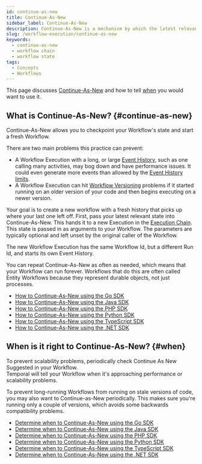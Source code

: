 ```yaml
---
id: continue-as-new
title: Continue-As-New
sidebar_label: Continue-As-New
description: Continue-As-New is a mechanism by which the latest relevant state is passed to a new Workflow Execution, with a fresh Event History.
slug: /workflow-execution/continue-as-new
keywords:
  - continue-as-new
  - workflow chain
  - workflow state
tags:
  - Concepts
  - Workflows
---
```


This page discusses [Continue-As-New](#continue-as-new) and how to tell [when](#when) you would want to use it.

## What is Continue-As-New? {#continue-as-new}

Continue-As-New allows you to checkpoint your Workflow's state and start a fresh Workflow.

There are two main problems this practice can prevent:

- A Workflow Execution with a long, or large [Event History](/workflow-execution/event#event-history), such as one calling many activities, may bog down and have performance issues.
  It could even generate more events than allowed by the [Event History limits](/workflow-execution/event#event-history-limits).
- A Workflow Execution can hit [Workflow Versioning](/workflow-definition#workflow-versioning) problems if it started running on an older version of your code and then begins executing on a newer version.

Your goal is to create a new workflow with a fresh history that picks up where your last one left off.
First, pass your latest relevant state into Continue-As-New.
This hands it to a new Execution in the [Execution Chain](/workflow-execution#workflow-execution-chain).
This state is passed in as arguments to your Workflow.
The parameters are typically optional and left unset by the original caller of the Workflow.

The new Workflow Execution has the same Workflow Id, but a different Run Id, and starts its own Event History.

You can repeat Continue-As-New as often as needed, which means that your Workflow can run forever.
Workflows that do this are often called Entity Workflows because they represent durable objects, not just processes.

- [How to Continue-As-New using the Go SDK](/develop/go/continue-as-new#how)
- [How to Continue-As-New using the Java SDK](/develop/java/continue-as-new#how)
- [How to Continue-As-New using the PHP SDK](/develop/php/continue-as-new#how)
- [How to Continue-As-New using the Python SDK](/develop/python/continue-as-new#how)
- [How to Continue-As-New using the TypeScript SDK](/develop/typescript/continue-as-new#how)
- [How to Continue-As-New using the .NET SDK](/develop/dotnet/continue-as-new#how)

## When is it right to Continue-As-New? {#when}

To prevent scalability problems, periodically check Continue As New Suggested in your Workflow.\
Temporal will tell your Workflow when it's approaching performance or scalability problems.

To prevent long-running Workflows from running on stale versions of code, you may also want to Continue-as-New periodically. This makes sure you're running only a couple of versions, which avoids some backwards compatibility problems.

- [Determine when to Continue-As-New using the Go SDK](/develop/go/continue-as-new#when)
- [Determine when to Continue-As-New using the Java SDK](/develop/java/continue-as-new#when)
- [Determine when to Continue-As-New using the PHP SDK](/develop/php/continue-as-new#when)
- [Determine when to Continue-As-New using the Python SDK](/develop/python/continue-as-new#when)
- [Determine when to Continue-As-New using the TypeScript SDK](/develop/typescript/continue-as-new#when)
- [Determine when to Continue-As-New using the .NET SDK](/develop/dotnet/continue-as-new#when)
